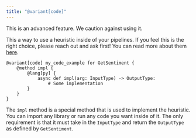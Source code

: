 ```yaml
---
title: "@variant[code]"
---
```


<Warning>This is an advanced feature. We caution against using it.</Warning>

This a way to use a heuristic inside of your pipelines. If you feel this is the
right choice, please reach out and ask first! You can read more about them [here](/mdx/ref/method#variant-code).

```baml
@variant[code] my_code_example for GetSentiment {
    @method impl {
        @lang[py] {
            async def impl(arg: InputType) -> OutputType:
                # Some implementation
        }
    }
}
```

The `impl` method is a special method that is used to implement the heuristic.
You can import any library or run any code you want inside of it. The only
requirement is that it must take in the `InputType` and return the `OutputType`
as defined by `GetSentiment`.
